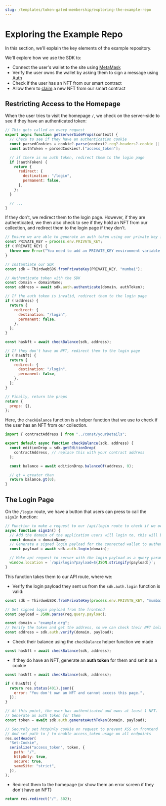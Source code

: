 ```yaml
---
slug: /templates/token-gated-membership/exploring-the-example-repo
---
```


# Exploring the Example Repo

In this section, we'll explain the key elements of the example repository.

We'll explore how we use the SDK to:

- Connect the user's wallet to the site using [MetaMask](/react/react.usemetamask)
- Verify the user owns the wallet by asking them to sign a message using [Auth](/auth)
- Check if the user has an NFT from our smart contract
- Allow them to [claim](/react/react.useclaimnft) a new NFT from our smart contract

## Restricting Access to the Homepage

When the user tries to visit the homepage `/`, we check on the server-side to see if they have an authenticated token:

```jsx title="index.js"
// This gets called on every request
export async function getServerSideProps(context) {
  // Check to see if they have an authentication cookie
  const parsedCookies = cookie?.parse(context?.req?.headers?.cookie || "");
  const authToken = parsedCookies?.["access_token"];

  // if there is no auth token, redirect them to the login page
  if (!authToken) {
    return {
      redirect: {
        destination: "/login",
        permanent: false,
      },
    };
  }

  // ...
}
```

If they don't, we redirect them to the login page.
However, if they are authenticated, we then also check to see if they hold an NFT from our collection, and redirect them
to the login page if they don't.

```jsx title="index.js"
// Ensure we are able to generate an auth token using our private key instantiated SDK
const PRIVATE_KEY = process.env.PRIVATE_KEY;
if (!PRIVATE_KEY) {
  throw new Error("You need to add an PRIVATE_KEY environment variable.");
}

// Instantiate our SDK
const sdk = ThirdwebSDK.fromPrivateKey(PRIVATE_KEY, "mumbai");

// Authenticate token with the SDK
const domain = domainName;
const address = await sdk.auth.authenticate(domain, authToken);

// If the auth token is invalid, redirect them to the login page
if (!address) {
  return {
    redirect: {
      destination: "/login",
      permanent: false,
    },
  };
}

const hasNft = await checkBalance(sdk, address);

// If they don't have an NFT, redirect them to the login page
if (!hasNft) {
  return {
    redirect: {
      destination: "/login",
      permanent: false,
    },
  };
}

// Finally, return the props
return {
  props: {},
};
```

Here, the `checkBalance` function is a helper function that we use to check if the user has an NFT from our collection.

```jsx title="checkBalance.js"
import { contractAddress } from "../const/yourDetails";

export default async function checkBalance(sdk, address) {
  const editionDrop = sdk.getEditionDrop(
    contractAddress, // replace this with your contract address
  );

  const balance = await editionDrop.balanceOf(address, 0);

  // gt = greater than
  return balance.gt(0);
}
```

## The Login Page

On the `/login` route, we have a button that users can press to call the `signIn` function:

```jsx title="login.js"
// Function to make a request to our /api/login route to check if we own an NFT.
async function signIn() {
  // Add the domain of the application users will login to, this will be used throughout the login process
  const domain = domainName;
  // Generate a signed login payload for the connected wallet to authenticate with
  const payload = await sdk.auth.login(domain);

  // Make api request to server with the login payload as a query param
  window.location = `/api/login?payload=${JSON.stringify(payload)}`;
}
```

This function takes them to our API route, where we:

- Verify the login payload they sent us from the `sdk.auth.login` function is valid:

```jsx title="api/login.js"
const sdk = ThirdwebSDK.fromPrivateKey(process.env.PRIVATE_KEY, "mumbai");

// Get signed login payload from the frontend
const payload = JSON.parse(req.query.payload);

const domain = "example.org";
// Verify the token and get the address, so we can check their NFT balance
const address = sdk.auth.verify(domain, payload);
```

- Check their balance using the `checkBalance` helper function we made

```jsx title="api/login.js"
const hasNft = await checkBalance(sdk, address);
```

- If they do have an NFT, generate an **auth token** for them and set it as a cookie

```jsx title="api/login.js"
const hasNft = await checkBalance(sdk, address);

if (!hasNft) {
  return res.status(401).json({
    error: "You don't own an NFT and cannot access this page.",
  });
}

// At this point, the user has authenticated and owns at least 1 NFT.
// Generate an auth token for them
const token = await sdk.auth.generateAuthToken(domain, payload);

// Securely set httpOnly cookie on request to prevent XSS on frontend
// And set path to / to enable access_token usage on all endpoints
res.setHeader(
  "Set-Cookie",
  serialize("access_token", token, {
    path: "/",
    httpOnly: true,
    secure: true,
    sameSite: "strict",
  }),
);
```

- Redirect them to the homepage (or show them an error screen if they don't have an NFT)

```jsx
return res.redirect("/", 302);
```
